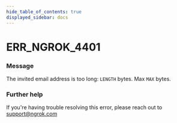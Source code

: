 ```yaml
---
hide_table_of_contents: true
displayed_sidebar: docs
---
```



# ERR_NGROK_4401

### Message

The invited email address is too long: `LENGTH` bytes. Max `MAX` bytes.

<ErrorDetails error="err_ngrok_4401" />

### Further help

If you're having trouble resolving this error, please reach out to [support@ngrok.com](mailto:support@ngrok.com?subject=Help%20with%20ERR_NGROK_4401)
